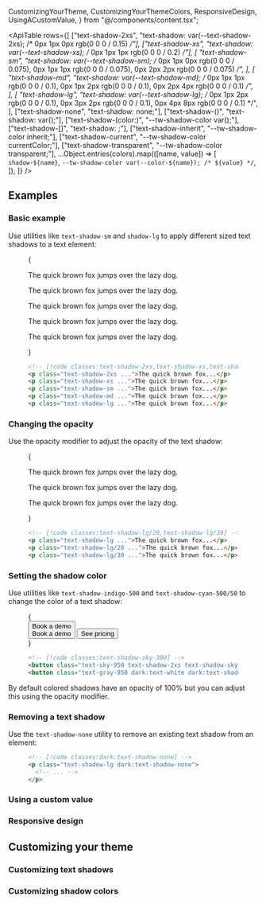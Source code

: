   CustomizingYourTheme,
  CustomizingYourThemeColors,
  ResponsiveDesign,
  UsingACustomValue,
} from "@/components/content.tsx";


<ApiTable
  rows={[
    ["text-shadow-2xs", "text-shadow: var(--text-shadow-2xs); /* 0px 1px 0px rgb(0 0 0 / 0.15) */"],
    ["text-shadow-xs", "text-shadow: var(--text-shadow-xs); /* 0px 1px 1px rgb(0 0 0 / 0.2) */"],
    [
      "text-shadow-sm",
      "text-shadow: var(--text-shadow-sm); /* 0px 1px 0px rgb(0 0 0 / 0.075), 0px 1px 1px rgb(0 0 0 / 0.075), 0px 2px 2px rgb(0 0 0 / 0.075) */",
    ],
    [
      "text-shadow-md",
      "text-shadow: var(--text-shadow-md); /* 0px 1px 1px rgb(0 0 0 / 0.1), 0px 1px 2px rgb(0 0 0 / 0.1), 0px 2px 4px rgb(0 0 0 / 0.1) */",
    ],
    [
      "text-shadow-lg",
      "text-shadow: var(--text-shadow-lg); /* 0px 1px 2px rgb(0 0 0 / 0.1), 0px 3px 2px rgb(0 0 0 / 0.1), 0px 4px 8px rgb(0 0 0 / 0.1) */",
    ],
    ["text-shadow-none", "text-shadow: none;"],
    ["text-shadow-(<custom-property>)", "text-shadow: var(<custom-property>);"],
    ["text-shadow-(color:<custom-property>)", "--tw-shadow-color var(<custom-property>);"],
    ["text-shadow-[<value>]", "text-shadow: <value>;"],
    ["text-shadow-inherit", "--tw-shadow-color inherit;"],
    ["text-shadow-current", "--tw-shadow-color currentColor;"],
    ["text-shadow-transparent", "--tw-shadow-color transparent;"],
    ...Object.entries(colors).map(([name, value]) => [
      `shadow-${name}`,
      `--tw-shadow-color var(--color-${name}); /* ${value} */`,
    ]),
  ]}
/>

## Examples

### Basic example

Use utilities like `text-shadow-sm` and `shadow-lg` to apply different sized text shadows to a text element:

<Figure>

<Example padding={false}>
  {
    <div className="relative grid items-center justify-around gap-4 bg-linear-45 from-indigo-400 via-purple-500 to-pink-500 px-6 py-14 text-center text-2xl font-semibold text-white">
      <p className="relative text-shadow-2xs">The quick brown fox jumps over the lazy dog.</p>
      <p className="relative text-shadow-xs">The quick brown fox jumps over the lazy dog.</p>
      <p className="relative text-shadow-sm">The quick brown fox jumps over the lazy dog.</p>
      <p className="relative text-shadow-md">The quick brown fox jumps over the lazy dog.</p>
      <p className="relative text-shadow-lg">The quick brown fox jumps over the lazy dog.</p>
    </div>
  }
</Example>

```html
<!-- [!code classes:text-shadow-2xs,text-shadow-xs,text-shadow-sm,text-shadow-md,text-shadow-lg,text-shadow-xl] -->
<p class="text-shadow-2xs ...">The quick brown fox...</p>
<p class="text-shadow-xs ...">The quick brown fox...</p>
<p class="text-shadow-sm ...">The quick brown fox...</p>
<p class="text-shadow-md ...">The quick brown fox...</p>
<p class="text-shadow-lg ...">The quick brown fox...</p>
```

</Figure>

### Changing the opacity

Use the opacity modifier to adjust the opacity of the text shadow:

<Figure>

<Example padding={false}>
  {
    <div className="relative grid items-center justify-around gap-4 bg-linear-45 from-indigo-400 via-sky-400 to-emerald-400 px-6 py-14 text-center text-2xl font-semibold text-white">
      <p className="relative text-shadow-lg">The quick brown fox jumps over the lazy dog.</p>
      <p className="relative text-shadow-lg/20">The quick brown fox jumps over the lazy dog.</p>
      <p className="relative text-shadow-lg/30">The quick brown fox jumps over the lazy dog.</p>
    </div>
  }
</Example>

```html
<!-- [!code classes:text-shadow-lg/20,text-shadow-lg/30] -->
<p class="text-shadow-lg ...">The quick brown fox...</p>
<p class="text-shadow-lg/20 ...">The quick brown fox...</p>
<p class="text-shadow-lg/30 ...">The quick brown fox...</p>
```

</Figure>

### Setting the shadow color

Use utilities like `text-shadow-indigo-500` and `text-shadow-cyan-500/50` to change the color of a text shadow:

<Figure>

<Example>
  {
    <div className="relative grid h-48 place-items-center">
      <div className="-mr-10 flex gap-4 max-sm:-mr-32">
        <button className="relative rounded-full bg-linear-to-b from-sky-300 to-sky-400 to-70% px-4 py-2 text-sm font-semibold text-sky-950 shadow-md ring inset-shadow-2xs ring-sky-500 inset-shadow-white/20 text-shadow-2xs text-shadow-sky-300 dark:ring-sky-500/50">
          Book a demo
          <div className="absolute top-1/2 -left-6/5 size-42 -translate-y-1/2 overflow-hidden rounded-full bg-white/20 p-2 shadow-lg ring-2 ring-black/5 backdrop-blur-sm dark:ring-black/10">
            <div className="grid size-full items-center overflow-hidden rounded-full bg-linear-to-b from-sky-300 to-sky-400 to-50% px-5 pb-2 text-[70px] font-semibold whitespace-nowrap text-sky-900 inset-ring-2 inset-ring-black/10 text-shadow-[0px_5px_0px_var(--tw-text-shadow-color)] text-shadow-sky-300">
              Book a demo
            </div>
          </div>
        </button>
        <button className="relative rounded-full bg-linear-to-b from-white/10 to-white/20 to-70% px-4 py-2 text-sm font-semibold text-gray-950 shadow-md ring inset-shadow-2xs ring-black/20 inset-shadow-white/10 dark:text-white dark:text-shadow-2xs">
          See pricing
        </button>
      </div>
    </div>
  }
</Example>

```html
<!-- [!code classes:text-shadow-sky-300] -->
<button class="text-sky-950 text-shadow-2xs text-shadow-sky-300 ...">Book a demo</button>
<button class="text-gray-950 dark:text-white dark:text-shadow-2xs ...">See pricing</button>
```

</Figure>

By default colored shadows have an opacity of 100% but you can adjust this using the opacity modifier.

### Removing a text shadow

Use the `text-shadow-none` utility to remove an existing text shadow from an element:

<Figure>

```html
<!-- [!code classes:dark:text-shadow-none] -->
<p class="text-shadow-lg dark:text-shadow-none">
  <!-- ... -->
</p>
```

</Figure>

### Using a custom value

<UsingACustomValue element="p" utility="text-shadow" name="text shadow" value="0_35px_35px_rgb(0_0_0_/_0.25)" />

### Responsive design

<ResponsiveDesign element="p" property="text-shadow" defaultClass="text-shadow-none" featuredClass="text-shadow-lg" />

## Customizing your theme

### Customizing text shadows

<CustomizingYourTheme
  element="p"
  utility="text-shadow"
  themeKey="text-shadow"
  name="text shadow"
  customName="xl"
  customValue="0 35px 35px rgb(0, 0, 0 / 0.25)"
/>

### Customizing shadow colors

<CustomizingYourThemeColors element="p" utility="text-shadow" />
